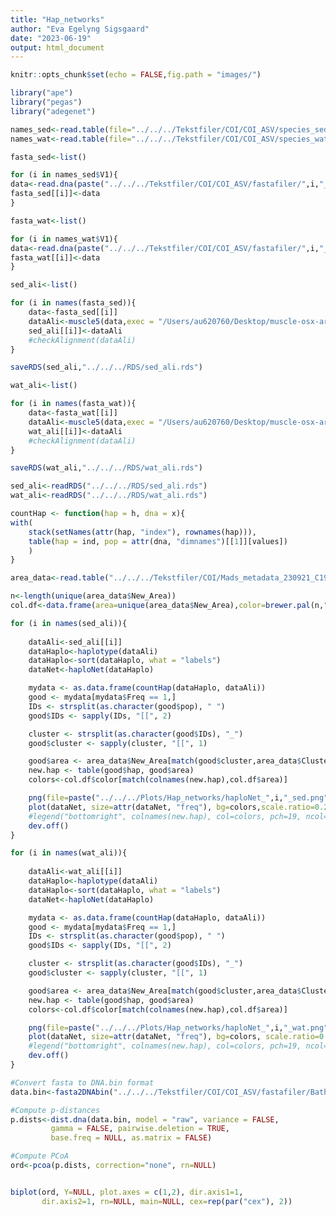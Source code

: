 ```yaml
---
title: "Hap_networks"
author: "Eva Egelyng Sigsgaard"
date: "2023-06-19"
output: html_document
---
```


```r
knitr::opts_chunk$set(echo = FALSE,fig.path = "images/")
```

```r

library("ape")
library("pegas")
library("adegenet")
```

```r

names_sed<-read.table(file="../../../Tekstfiler/COI/COI_ASV/species_sed.tsv", sep="\t")
names_wat<-read.table(file="../../../Tekstfiler/COI/COI_ASV/species_water.tsv", sep="\t")

fasta_sed<-list()

for (i in names_sed$V1){
data<-read.dna(paste("../../../Tekstfiler/COI/COI_ASV/fastafiler/",i,"_sed.fasta",sep=""), format="fasta", as.character = F)
fasta_sed[[i]]<-data
}

fasta_wat<-list()

for (i in names_wat$V1){
data<-read.dna(paste("../../../Tekstfiler/COI/COI_ASV/fastafiler/",i,"_wat.fasta",sep=""), format="fasta", as.character = F)
fasta_wat[[i]]<-data
}
```

```r

sed_ali<-list()

for (i in names(fasta_sed)){
    data<-fasta_sed[[i]]
    dataAli<-muscle5(data,exec = "/Users/au620760/Desktop/muscle-osx-arm64.v5.3")
    sed_ali[[i]]<-dataAli
    #checkAlignment(dataAli)
}

saveRDS(sed_ali,"../../../RDS/sed_ali.rds")

wat_ali<-list()

for (i in names(fasta_wat)){
    data<-fasta_wat[[i]]
    dataAli<-muscle5(data,exec = "/Users/au620760/Desktop/muscle-osx-arm64.v5.3")
    wat_ali[[i]]<-dataAli
    #checkAlignment(dataAli)
}

saveRDS(wat_ali,"../../../RDS/wat_ali.rds")
```

```r

sed_ali<-readRDS("../../../RDS/sed_ali.rds")
wat_ali<-readRDS("../../../RDS/wat_ali.rds")

countHap <- function(hap = h, dna = x){
with(
    stack(setNames(attr(hap, "index"), rownames(hap))),
    table(hap = ind, pop = attr(dna, "dimnames")[[1]][values])
    )
}

area_data<-read.table("../../../Tekstfiler/COI/Mads_metadata_230921_C19.txt", sep="\t", row.names=1, header=T, check.names=FALSE)

n<-length(unique(area_data$New_Area))
col.df<-data.frame(area=unique(area_data$New_Area),color=brewer.pal(n,"Dark2"))

for (i in names(sed_ali)){
    
    dataAli<-sed_ali[[i]]
    dataHaplo<-haplotype(dataAli)
    dataHaplo<-sort(dataHaplo, what = "labels")
    dataNet<-haploNet(dataHaplo)

    mydata <- as.data.frame(countHap(dataHaplo, dataAli))
    good <- mydata[mydata$Freq == 1,]
    IDs <- strsplit(as.character(good$pop), " ")
    good$IDs <- sapply(IDs, "[[", 2)

    cluster <- strsplit(as.character(good$IDs), "_")
    good$cluster <- sapply(cluster, "[[", 1)

    good$area <- area_data$New_Area[match(good$cluster,area_data$Cluster)]
    new.hap <- table(good$hap, good$area)
    colors<-col.df$color[match(colnames(new.hap),col.df$area)]

    png(file=paste("../../../Plots/Hap_networks/haploNet_",i,"_sed.png",sep=""), width = 600, height = 350, pointsize = 10)
    plot(dataNet, size=attr(dataNet, "freq"), bg=colors,scale.ratio=0.2, pie=new.hap, show.mutation=3)
    #legend("bottomright", colnames(new.hap), col=colors, pch=19, ncol=2)
    dev.off()
}

for (i in names(wat_ali)){
    
    dataAli<-wat_ali[[i]]
    dataHaplo<-haplotype(dataAli)
    dataHaplo<-sort(dataHaplo, what = "labels")
    dataNet<-haploNet(dataHaplo)

    mydata <- as.data.frame(countHap(dataHaplo, dataAli))
    good <- mydata[mydata$Freq == 1,]
    IDs <- strsplit(as.character(good$pop), " ")
    good$IDs <- sapply(IDs, "[[", 2)

    cluster <- strsplit(as.character(good$IDs), "_")
    good$cluster <- sapply(cluster, "[[", 1)

    good$area <- area_data$New_Area[match(good$cluster,area_data$Cluster)]
    new.hap <- table(good$hap, good$area)
    colors<-col.df$color[match(colnames(new.hap),col.df$area)]

    png(file=paste("../../../Plots/Hap_networks/haploNet_",i,"_wat.png",sep=""), width = 600, height = 350, pointsize = 10)
    plot(dataNet, size=attr(dataNet, "freq"), bg=colors, scale.ratio=0.2, pie=new.hap, show.mutation=3)
    #legend("bottomright", colnames(new.hap), col=colors, pch=19, ncol=2)
    dev.off()
}
```

```r

#Convert fasta to DNA.bin format
data.bin<-fasta2DNAbin("../../../Tekstfiler/COI/COI_ASV/fastafiler/Bathycoccus prasinos_sed.fasta")

#Compute p-distances
p.dists<-dist.dna(data.bin, model = "raw", variance = FALSE,
         gamma = FALSE, pairwise.deletion = TRUE,
         base.freq = NULL, as.matrix = FALSE)

#Compute PCoA
ord<-pcoa(p.dists, correction="none", rn=NULL)


biplot(ord, Y=NULL, plot.axes = c(1,2), dir.axis1=1,
       dir.axis2=1, rn=NULL, main=NULL, cex=rep(par("cex"), 2))
```

